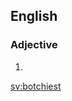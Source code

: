 ==English==

===Adjective===
{{head|en|adjective superlative form}}

# {{en-superlative of|botchy}}

[[sv:botchiest]]